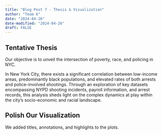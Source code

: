 ```yaml
---
title: "Blog Post 7 - Thesis & Visualization"
author: "Team 6"
date: "2024-04-26"
date-modified: "2024-04-26"
draft: FALSE
---
```


## Tentative Thesis
Our objective is to unveil the intersection of poverty, race, and policing in NYC.

In New York City, there exists a significant correlation between low-income areas, predominantly black populations, and elevated rates of both arrests and police-involved shootings. Through an exploration of key datasets encompassing NYPD shooting incidents, payroll information, and arrest records, this analysis sheds light on the complex dynamics at play within the city’s socio-economic and racial landscape.

## Polish Our Visualization
We added titles, annotations, and highlights to the plots.